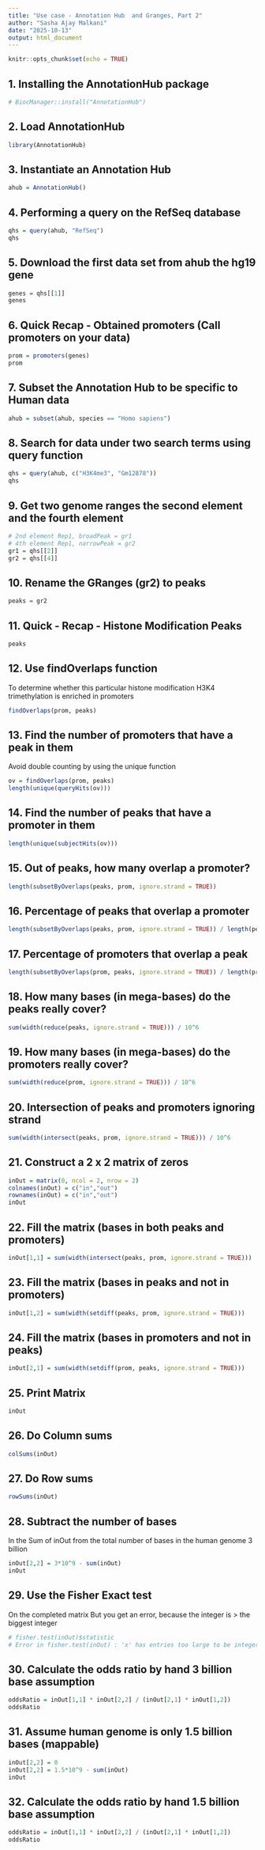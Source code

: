 ```yaml
---
title: "Use case - Annotation Hub  and Granges, Part 2"
author: "Sasha Ajay Malkani"
date: "2025-10-13"
output: html_document
---
```


```r
knitr::opts_chunk$set(echo = TRUE)
```

## 1. Installing the AnnotationHub package

```r
# BiocManager::install("AnnotationHub")

```

## 2. Load AnnotationHub

```r
library(AnnotationHub)

```

## 3. Instantiate an Annotation Hub

```r
ahub = AnnotationHub()

```

## 4. Performing a query on the RefSeq database

```r
qhs = query(ahub, "RefSeq")
qhs

```

## 5. Download the first data set from ahub the hg19 gene

```r
genes = qhs[[1]]
genes

```

## 6. Quick Recap - Obtained promoters (Call promoters on your data)

```r
prom = promoters(genes)
prom

```

## 7. Subset the Annotation Hub to be specific to Human data

```r
ahub = subset(ahub, species == "Homo sapiens")

```

## 8. Search for data under two search terms using query function

```r
qhs = query(ahub, c("H3K4me3", "Gm12878"))
qhs

```

## 9. Get two genome ranges the second element and the fourth element

```r
# 2nd element Rep1, broadPeak = gr1
# 4th element Rep1, narrowPeak = gr2
gr1 = qhs[[2]]
gr2 = qhs[[4]]

```

## 10. Rename the GRanges (gr2) to peaks

```r
peaks = gr2

```

## 11. Quick - Recap - Histone Modification Peaks

```r
peaks

```

## 12. Use findOverlaps function

To determine whether this particular histone modification H3K4 trimethylation is enriched in promoters

```r
findOverlaps(prom, peaks)

```

## 13. Find the number of promoters that have a peak in them 

Avoid double counting by using the unique function

```r
ov = findOverlaps(prom, peaks)
length(unique(queryHits(ov)))

```

## 14. Find the number of peaks that have a promoter in them

```r
length(unique(subjectHits(ov)))

```

## 15. Out of peaks, how many overlap a promoter?

```r
length(subsetByOverlaps(peaks, prom, ignore.strand = TRUE))

```

## 16. Percentage of peaks that overlap a promoter

```r
length(subsetByOverlaps(peaks, prom, ignore.strand = TRUE)) / length(peaks)

```

## 17. Percentage of promoters that overlap a peak

```r
length(subsetByOverlaps(prom, peaks, ignore.strand = TRUE)) / length(prom)

```

## 18. How many bases (in mega-bases) do the peaks really cover?

```r
sum(width(reduce(peaks, ignore.strand = TRUE))) / 10^6

```

## 19. How many bases (in mega-bases) do the promoters really cover?

```r
sum(width(reduce(prom, ignore.strand = TRUE))) / 10^6

```

## 20. Intersection of peaks and promoters ignoring strand

```r
sum(width(intersect(peaks, prom, ignore.strand = TRUE))) / 10^6

```

## 21. Construct a 2 x 2 matrix of zeros

```r
inOut = matrix(0, ncol = 2, nrow = 2)
colnames(inOut) = c("in","out")
rownames(inOut) = c("in","out")
inOut

```

## 22. Fill the matrix (bases in both peaks and promoters)

```r
inOut[1,1] = sum(width(intersect(peaks, prom, ignore.strand = TRUE)))

```

## 23. Fill the matrix (bases in peaks and not in promoters)

```r
inOut[1,2] = sum(width(setdiff(peaks, prom, ignore.strand = TRUE)))

```

## 24. Fill the matrix (bases in promoters and not in peaks)

```r
inOut[2,1] = sum(width(setdiff(prom, peaks, ignore.strand = TRUE)))

```

## 25. Print Matrix

```r
inOut

```

## 26. Do Column sums

```r
colSums(inOut)

```

## 27. Do Row sums

```r
rowSums(inOut)

```

## 28. Subtract the number of bases

In the Sum of inOut from the total number of bases in the human genome 3 billion

```r
inOut[2,2] = 3*10^9 - sum(inOut)
inOut

```

## 29. Use the Fisher Exact test 

On the completed matrix But you get an error, because the integer is > the biggest integer

```r
# fisher.test(inOut)$statistic
# Error in fisher.test(inOut) : 'x' has entries too large to be integer

```

## 30. Calculate the odds ratio by hand 3 billion base assumption

```r
oddsRatio = inOut[1,1] * inOut[2,2] / (inOut[2,1] * inOut[1,2])
oddsRatio

```

## 31. Assume human genome is only 1.5 billion bases (mappable)

```r
inOut[2,2] = 0
inOut[2,2] = 1.5*10^9 - sum(inOut)
inOut

```

## 32. Calculate the odds ratio by hand 1.5 billion base assumption

```r
oddsRatio = inOut[1,1] * inOut[2,2] / (inOut[2,1] * inOut[1,2])
oddsRatio

```




